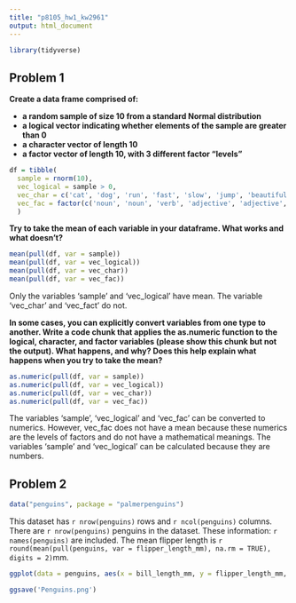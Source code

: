 ```yaml
---
title: "p8105_hw1_kw2961"
output: html_document
---
```


```r
library(tidyverse)
```

## Problem 1
**Create a data frame comprised of:**  

- **a random sample of size 10 from a standard Normal distribution**
- **a logical vector indicating whether elements of the sample are greater than 0**
- **a character vector of length 10**
- **a factor vector of length 10, with 3 different factor “levels”**



```r
df = tibble(
  sample = rnorm(10),
  vec_logical = sample > 0,
  vec_char = c('cat', 'dog', 'run', 'fast', 'slow', 'jump', 'beautiful', 'smile', 'big', 'small'),
  vec_fac = factor(c('noun', 'noun', 'verb', 'adjective', 'adjective', 'verb', 'adjective', 'verb', 'adjective', 'adjective'))
  )
```


**Try to take the mean of each variable in your dataframe. What works and what doesn’t?**
```r
mean(pull(df, var = sample))
mean(pull(df, var = vec_logical))
mean(pull(df, var = vec_char))
mean(pull(df, var = vec_fac))
```
Only the variables 'sample' and 'vec_logical' have mean. The variable 'vec_char' and 'vec_fact' do not.   

**In some cases, you can explicitly convert variables from one type to another. Write a code chunk that applies the as.numeric function to the logical, character, and factor variables (please show this chunk but not the output). What happens, and why? Does this help explain what happens when you try to take the mean?**
```r
as.numeric(pull(df, var = sample))
as.numeric(pull(df, var = vec_logical))
as.numeric(pull(df, var = vec_char))
as.numeric(pull(df, var = vec_fac))
```
The variables 'sample', 'vec_logical' and 'vec_fac' can be converted to numerics. However, vec_fac does not have a mean because these numerics are the levels of factors and do not have a mathematical meanings. The variables 'sample' and 'vec_logical' can be calculated because they are numbers. 


## Problem 2
```r
data("penguins", package = "palmerpenguins")
```
This dataset has `r nrow(penguins)` rows and `r ncol(penguins)` columns. There are `r nrow(penguins)` penguins in the dataset. These information: `r names(penguins)` are included. The mean flipper length is `r round(mean(pull(penguins, var = flipper_length_mm), na.rm = TRUE), digits = 2)`mm.

```r
ggplot(data = penguins, aes(x = bill_length_mm, y = flipper_length_mm, color = species)) + geom_point() + labs(title = 'Flipper Length (mm) vs. Bill Length (mm)', x = 'Bill Length (mm)', y = 'Flipper Length (mm)')

ggsave('Penguins.png')
```



